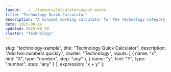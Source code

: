 ```yaml
---
layout: ../../layouts/CalculatorLayout.astro
title: "Technology Quick Calculator"
description: "A minimal working calculator for the Technology category."
date: 2025-08-19
updated: 2025-08-19
cluster: "Technology"
---
```



  slug: "technology-sample",
  title: "Technology Quick Calculator",
  description: "Add two numbers quickly.",
  cluster: "Technology",
  inputs: [
    { name: "x", hint: "X", type: "number", step: "any" },
    { name: "y", hint: "Y", type: "number", step: "any" }
  ],
  expression: "x + y"
};

<Calculator schema={schema} />
